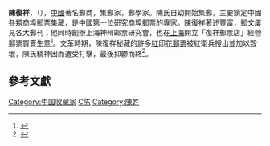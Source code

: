 {{Infobox Writer
|image =
|imagesize = 200px
|birthdate = 1902年
|birthplace = {{QIN}}[[江蘇省|江蘇省]][[蘇州|蘇州]]
|deathdate = {{death date|1970|12|08}}
|deathplace = {{PRC}}[[上海|上海]]
|occupation = [[郵商|郵商]]、[[集郵家|集郵家]]、[[郵學家|郵學家]]
}}

'''陳復祥'''，（{{bd|1902年||1970年|}}），[[中國|中國]]著名郵商，集郵家，郵學家。陳氏自幼開始集郵，主要鎖定中國各類商埠郵票集藏，是中國第一位研究商埠郵票的專家。陳復祥著述豐富，郵文屢見各大郵刊；他同時創辦上海神州邮票研究會，也在[[上海|上海]]開立「復祥郵票店」經營郵票買賣生意<ref>{{cite book |language=zh-cn |title=《中國集郵與郵政要覽（1840—1949）》 |author=張林俠 |publisher=人民郵電出版社 |year=1991-03 |location=北京 |quote=中國郵票商社名錄(1909一1949)}}</ref>。文革時期，陳復祥秘藏的許多[[紅印花郵票|紅印花郵票]]被紅衛兵搜出並加以毀壞，陳氏精神因而遭受打擊，最後抑鬱而終<ref>{{cite web |language=zh-cn |title=《“文革”浩劫对集邮文化的摧残》 |author=李毅民 |url=http://zj.cangcn.com/u/122.shtml |date=2006-11-09 |accessdate=2014-09-04 |deadurl=yes |archiveurl=https://web.archive.org/web/20140806034257/http://zj.cangcn.com/u/122.shtml |archivedate=2014-08-06 }}</ref>。

== 參考文獻 ==
{{reflist}}

[[Category:中国收藏家|Category:中国收藏家]]
[[Category:蘇州人|C陈]]
[[Category:陳姓|Category:陳姓]]